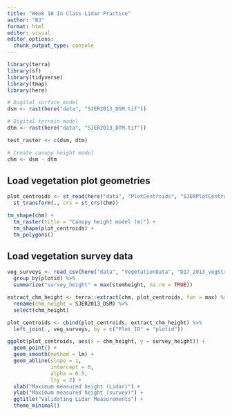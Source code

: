 ```yaml
---
title: "Week 10 In Class Lidar Practice"
author: "BJ"
format: html
editor: visual
editor_options: 
  chunk_output_type: console
---
```



```r
library(terra)
library(sf)
library(tidyverse)
library(tmap)
library(here)
```

```r
# Digital surface model
dsm <- rast(here("data", "SJER2013_DSM.tif"))

# Digital terrain model
dtm <- rast(here("data", "SJER2013_DTM.tif"))

test_raster <- c(dsm, dtm)

# Create canopy height model
chm <- dsm - dtm
```

## Load vegetation plot geometries

```r
plot_centroids <- st_read(here("data", "PlotCentroids", "SJERPlotCentroids_Buffer.shp")) %>% 
  st_transform(., crs = st_crs(chm))
```


```r
tm_shape(chm) + 
  tm_raster(title = "Canopy height model (m)") +
  tm_shape(plot_centroids) + 
  tm_polygons()
```

## Load vegetation survey data

```r
veg_surveys <- read_csv(here("data", "VegetationData", "D17_2013_vegStr.csv")) %>% 
  group_by(plotid) %>% 
  summarize("survey_height" = max(stemheight, na.rm = TRUE))
```

```r
extract_chm_height <- terra::extract(chm, plot_centroids, fun = max) %>% 
  rename(chm_height = SJER2013_DSM) %>% 
  select(chm_height)

plot_centroids <- cbind(plot_centroids, extract_chm_height) %>% 
  left_join(., veg_surveys, by = c("Plot_ID" = "plotid"))
```

```r
ggplot(plot_centroids, aes(x = chm_height, y = survey_height)) +
  geom_point() +
  geom_smooth(method = lm) +
  geom_abline(slope = 1, 
              intercept = 0, 
              alpha = 0.5, 
              lty = 2) + 
  xlab("Maximum measured height (Lidar)") +
  ylab("Maximum measured height (survey)") +
  ggtitle("Validating Lidar Measurements") +
  theme_minimal()
```






